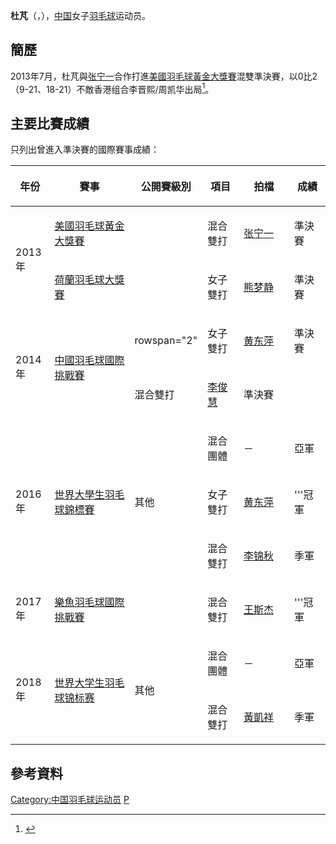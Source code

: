 {{noteTA|G1=Badminton}}
{{Infobox 羽球選手
| playername              = 杜芃
| image                   = 
| size                    = 
| caption                 = 
| birth_name              = 
| date_of_birth           = {{birth_date_and_age|1994|4|19}}
| place_of_birth          = {{CHN}}
| residence               =
| height                  = 
| weight                  = 
| handedness              = 
| country                 = {{CHN}}
| years_intldebut         =
| years_started           = 
| coach                   = 
| event                   = 女子雙打、混合雙打
| highest_ranking         = 第72位（女雙-[[熊梦静|熊梦静]]）
| date_of_highest_ranking = 2013年10月17日<ref name="highest-ranking">[http://bwfcontent.tournamentsoftware.com/ranking/player.aspx?id=6087&player=455893 BWF World Ranking - Ranking of DU Peng (61490)]{{en}}</ref>
| current_ranking         = 第75位（女雙-[[熊梦静|熊梦静]]）<br/>第153位（混雙-[[张宁一|张宁一]]）<br/>第395位（混雙-[[史龙飞|史龙飞]]）<br/>第473位（混雙-[[谌卓夫|谌卓夫]]）
| date_of_current_ranking = 2013年12月5日<ref>[http://bwfcontent.tournamentsoftware.com/ranking/category.aspx?id=6087&category=475 BWF World Ranking - BWF世界排名榜 (12/5/2013) - Women's doubles]{{en}}</ref><ref>[http://bwfcontent.tournamentsoftware.com/ranking/category.aspx?id=6087&category=476 BWF World Ranking - BWF世界排名榜 (12/5/2013) - Mixed doubles]{{en}}</ref>
| played                  = 5勝–5負（女雙）<br/>5勝–4負（混雙）
| titles                  = 
| bwf_profile             = 40AF88A9-E64B-495A-B0C0-344DFEF13C2B
| bwf_id                  = 61490
| updated                 = 2013年12月8日
}}
{{MedalTableTop|width=286px}}
{{MedalSport | 女子[[羽毛球|羽毛球]]}}
{{MedalCountry | {{CHN}}}}
{{MedalCompetition | [[世界大學生羽毛球錦標賽|世界大學生羽毛球錦標賽]]}}
{{MedalSilver| [[2016年世界大學生羽毛球錦標賽|2016年 拉緬斯科耶]] | 混合團體 }}
{{MedalGold  | [[2016年世界大學生羽毛球錦標賽|2016年 拉緬斯科耶]] | 女子雙打 }}
{{MedalBronze| [[2016年世界大學生羽毛球錦標賽|2016年 拉緬斯科耶]] | 混合雙打 }}
{{MedalSilver| [[2018年世界大学生羽毛球锦标赛|2018年 吉隆坡]] | 混合團體 }}
{{MedalBronze| [[2018年世界大学生羽毛球锦标赛|2018年 吉隆坡]] | 混合雙打 }}
{{MedalCountry | {{CHN}}湖北省}}
{{MedalCompetition | [[中华人民共和国全国运动会|中华人民共和国全国运动会]]}}
{{MedalBronze| [[中华人民共和国第十三届运动会|2017年 天津]] | [[中華人民共和國第十三屆全運會羽毛球比賽|女子團體]] }}
{{MedalBottom}}
'''杜芃'''（{{lang|en|'''DU Peng'''}}，{{bd|1994年|4月19日|catIdx=D杜}}），[[中国|中国]]女子[[羽毛球|羽毛球]]运动员。

==簡歷==
2013年7月，杜芃與[[张宁一|张宁一]]合作打進[[2013年美國羽毛球黃金大獎賽|美國羽毛球黃金大獎賽]]混雙準決賽，以0比2（9-21、18-21）不敵香港组合李晋熙/周凯华出局<ref>{{cite news|title=羽球美国赛中国女双包揽冠亚军 混双屈居亚军|url=http://sports.21cn.com/integrate/pb/a/2013/0714/18/22768430.shtml|newspaper=网易体育|date=2013-07-14|deadurl=yes|archiveurl=https://web.archive.org/web/20131214010806/http://sports.21cn.com/integrate/pb/a/2013/0714/18/22768430.shtml|archivedate=2013年12月14日|df=}}</ref>。

==主要比賽成績==
只列出曾進入準決賽的國際賽事成績：
{| class=wikitable style="text-align:center; font-size:small;" 
!width="50"|年份
!width="180"|賽事
!width="80"|公開賽級別
!width="60"|項目
!width="100"|拍檔
!width="50"|成績
|-
!rowspan="2"|2013年
|[[2013年美國羽毛球黃金大獎賽|美國羽毛球黃金大獎賽]]
|{{BWFGPG}}
|混合雙打
|[[张宁一|张宁一]]
|bgcolor="#b8860b"|準決賽
|-
|[[2013年荷蘭羽毛球大獎賽|荷蘭羽毛球大獎賽]]
|{{BWFGP}}
|女子雙打
|[[熊梦静|熊梦静]]
|bgcolor="#b8860b"|準決賽
|-
!rowspan="2"|2014年
|rowspan="2"|[[2014年中國羽毛球國際挑戰賽|中國羽毛球國際挑戰賽]]
|rowspan="2" {{BWFIC}}
|女子雙打
|[[黄东萍|黄东萍]]
|bgcolor="#b8860b"|準決賽
|-
|混合雙打
|[[李俊慧|李俊慧]]
|bgcolor="#b8860b"|準決賽
|-
!rowspan="3"|2016年
|rowspan="3"|[[2016年世界大學生羽毛球錦標賽|世界大學生羽毛球錦標賽]]
|rowspan="3"|其他
|混合團體
|－
|bgcolor="silver"|亞軍
|-
|女子雙打
|[[黄东萍|黄东萍]]
|bgcolor="gold"|'''冠軍
|-
|混合雙打
|[[李锦秋|李锦秋]]
|bgcolor="#b8860b"|季軍
|-
!rowspan="1"|2017年
|[[2017年樂魚羽毛球國際挑戰賽|樂魚羽毛球國際挑戰賽]]
|{{BWFIC}}
|混合雙打
|[[王斯杰|王斯杰]]
|bgcolor="gold"|'''冠軍
|-
!rowspan="2"|2018年
|rowspan="2"|[[2018年世界大学生羽毛球锦标赛|世界大学生羽毛球锦标赛]]
|rowspan="2"|其他
|混合團體
|－
|bgcolor="silver"|亞軍
|-
|混合雙打
|[[黃凱祥|黃凱祥]]
|bgcolor="#b8860b"|季軍
|}
{{BWF賽事級別索引}}

==參考資料==
{{Reflist}}

{{DEFAULTSORT:DU Peng}}
[[Category:中国羽毛球运动员|Category:中国羽毛球运动员]]
[[Category:杜姓|P]]